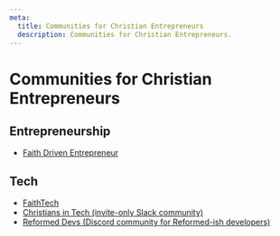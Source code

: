 ```yaml
---
meta:
  title: Communities for Christian Entrepreneurs
  description: Communities for Christian Entrepreneurs.
---
```



# Communities for Christian Entrepreneurs

## Entrepreneurship

- [Faith Driven Entrepreneur](https://www.faithdrivenentrepreneur.org/)

## Tech

- [FaithTech](https://faithtech.com/)
- [Christians in Tech (invite-only Slack community)](http://cit.chat/invitation)
- [Reformed Devs (Discord community for Reformed-ish developers)](https://discord.gg/fKcJVvjPCq)
